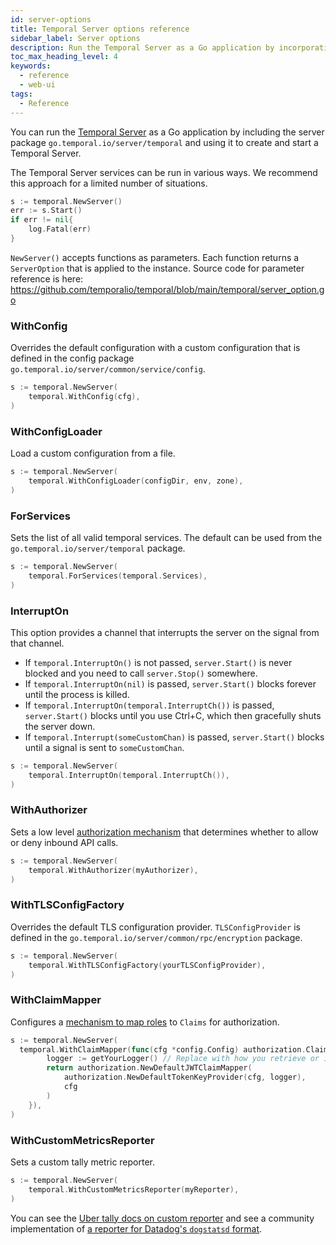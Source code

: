 ```yaml
---
id: server-options
title: Temporal Server options reference
sidebar_label: Server options
description: Run the Temporal Server as a Go application by incorporating the package go.temporal.io/server/temporal. Customize server options like Config, Authorization, and TLS.
toc_max_heading_level: 4
keywords:
  - reference
  - web-ui
tags:
  - Reference
---
```


You can run the [Temporal Server](/clusters#temporal-server) as a Go application by including the server package `go.temporal.io/server/temporal` and using it to create and start a Temporal Server.

The Temporal Server services can be run in various ways.
We recommend this approach for a limited number of situations.

```go
s := temporal.NewServer()
err := s.Start()
if err != nil{
	log.Fatal(err)
}
```

`NewServer()` accepts functions as parameters.
Each function returns a `ServerOption` that is applied to the instance.
Source code for parameter reference is here: https://github.com/temporalio/temporal/blob/main/temporal/server_option.go

### WithConfig

Overrides the default configuration with a custom configuration that is defined in the config package `go.temporal.io/server/common/service/config`.

```go
s := temporal.NewServer(
	temporal.WithConfig(cfg),
)
```

### WithConfigLoader

Load a custom configuration from a file.

```go
s := temporal.NewServer(
	temporal.WithConfigLoader(configDir, env, zone),
)
```

### ForServices

Sets the list of all valid temporal services.
The default can be used from the `go.temporal.io/server/temporal` package.

```go
s := temporal.NewServer(
	temporal.ForServices(temporal.Services),
)
```

### InterruptOn

This option provides a channel that interrupts the server on the signal from that channel.

- If `temporal.InterruptOn()` is not passed, `server.Start()` is never blocked and you need to call `server.Stop()` somewhere.
- If `temporal.InterruptOn(nil)` is passed, `server.Start()` blocks forever until the process is killed.
- If `temporal.InterruptOn(temporal.InterruptCh())` is passed, `server.Start()` blocks until you use Ctrl+C, which then gracefully shuts the server down.
- If `temporal.Interrupt(someCustomChan)` is passed, `server.Start()` blocks until a signal is sent to `someCustomChan`.

```go
s := temporal.NewServer(
	temporal.InterruptOn(temporal.InterruptCh()),
)
```

### WithAuthorizer

Sets a low level [authorization mechanism](/self-hosted-guide/security#authorizer-plugin) that determines whether to allow or deny inbound API calls.

```go
s := temporal.NewServer(
	temporal.WithAuthorizer(myAuthorizer),
)
```

### WithTLSConfigFactory

Overrides the default TLS configuration provider.
`TLSConfigProvider` is defined in the `go.temporal.io/server/common/rpc/encryption` package.

```go
s := temporal.NewServer(
	temporal.WithTLSConfigFactory(yourTLSConfigProvider),
)
```

### WithClaimMapper

Configures a [mechanism to map roles](/self-hosted-guide/security#claim-mapper) to `Claims` for authorization.

```go
s := temporal.NewServer(
  temporal.WithClaimMapper(func(cfg *config.Config) authorization.ClaimMapper {
  		logger := getYourLogger() // Replace with how you retrieve or initialize your logger
		return authorization.NewDefaultJWTClaimMapper(
			authorization.NewDefaultTokenKeyProvider(cfg, logger),
			cfg
		)
	}),
)
```

### WithCustomMetricsReporter

Sets a custom tally metric reporter.

```go
s := temporal.NewServer(
	temporal.WithCustomMetricsReporter(myReporter),
)
```

You can see the [Uber tally docs on custom reporter](https://github.com/uber-go/tally#report-your-metrics) and see a community implementation of [a reporter for Datadog's `dogstatsd` format](https://github.com/temporalio/temporal/pull/998#issuecomment-857884983).
